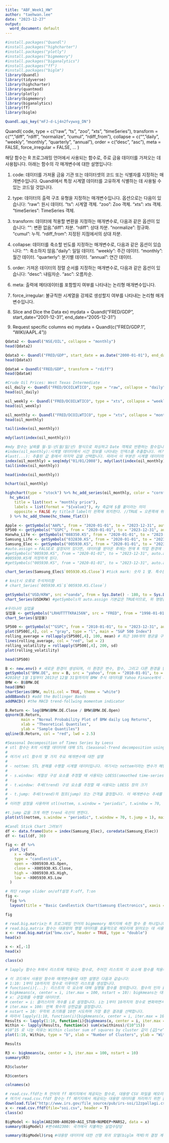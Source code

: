 ```yaml
---
title: "ABF_Week1_HW"
author: "taehwan.lee"
date: "2023-12-27"
output:
  word_document: default
---
```


```r
#install.packages("Quandl")
#install.packages("highcharter")
#install.packages("plotly")
#install.packages("bigmemory")
#install.packages("biganalytics")
#install.packages("ff")
#install.packages("biglm")
library(Quandl)
library(tidyverse)
library(highcharter)
library(quantmod)
library(plotly)
library(bigmemory)
library(biganalytics)
library(ff)
library(biglm)
```

```r
Quandl.api_key("mFJ-d-Lj4n2fvywxg_DN")
```

Quandl( code, type = c("raw", "ts", "zoo", "xts", "timeSeries"),
transform = c("","diff", "rdiff", "normalize", "cumul", "rdiff_from"),
collapse = c("","daily", "weekly", "monthly", "quarterly", "annual"),
order = c("desc", "asc"), meta = FALSE, force_irregular = FALSE, ... )

해당 함수는 R 프로그래밍 언어에서 사용되는 함수로, 주로 금융 데이터를
가져오는 데 사용됩니다. 아래는 함수의 각 매개변수에 대한 설명입니다:

1.  code: 데이터를 가져올 금융 기관 또는 데이터셋의 코드 또는 식별자를
    지정하는 매개변수입니다. Quandl에서 특정 시계열 데이터를 고유하게
    식별하는 데 사용될 수 있는 코드일 것입니다.

2.  type: 데이터의 출력 구조 유형을 지정하는 매개변수입니다. 옵션으로는
    다음이 있습니다: "raw": 원시 데이터. "ts": 시계열 객체. "zoo": Zoo
    객체. "xts": xts 객체. "timeSeries": TimeSeries 객체.

3.  transform: 데이터에 적용할 변환을 지정하는 매개변수로, 다음과 같은
    옵션이 있습니다: "": 변환 없음."diff": 차분. "rdiff": 상대 차분.
    "normalize": 정규화. "cumul": 누적. "rdiff_from": 지정된 지점에서의
    상대 차분.

4.  collapse: 데이터를 축소할 빈도를 지정하는 매개변수로, 다음과 같은
    옵션이 있습니다: "": 축소하지 않음."daily": 일일 데이터. "weekly":
    주간 데이터. "monthly": 월간 데이터. "quarterly": 분기별 데이터.
    "annual": 연간 데이터.

5.  order: 가져온 데이터의 정렬 순서를 지정하는 매개변수로, 다음과 같은
    옵션이 있습니다: "desc": 내림차순. "asc": 오름차순.

6.  meta: 출력에 메타데이터를 포함할지 여부를 나타내는 논리형
    매개변수입니다.

7.  force_irregular: 불규칙한 시계열을 강제로 생성할지 여부를 나타내는
    논리형 매개변수입니다.

8.  Slice and Dice the Data ex) mydata = Quandl("FRED/GDP",
    start_date="2001-12-31", end_date="2005-12-31")

9.  Request specific columns ex) mydata = Quandl(c("FRED/GDP.1",
    "WIKI/AAPL.4"))

```r
Qdata2 <- Quandl("NSE/OIL", collapse = "monthly")
head(Qdata2)
```

```r
Qdata3 <- Quandl("FRED/GDP", start_date = as.Date("2000-01-01"), end_date = as.Date("2020-08-31"), type = "xts")
head(Qdata3)
```

```r
Qdata4 = Quandl("FRED/GDP", transform = "rdiff")
head(Qdata4)
```

```r
#Crude Oil Prices: West Texas Intermediate
oil_daily <- Quandl("FRED/DCOILWTICO", type = "raw", collapse = "daily", start_date = "2008-01-01", end_date = "2024-01-01")
head(oil_daily)
```

```r
oil_weekly <- Quandl("FRED/DCOILWTICO", type = "xts", collapse = "weekly", start_date = "2008-01-01", end_date = "2024-01-01")
head(oil_weekly)
```

```r
oil_monthly <- Quandl("FRED/DCOILWTICO", type = "xts", collapse = "monthly", start_date = "2008-01-01", end_date = "2024-01-01")
head(oil_monthly)
```

```r
tail(index(oil_monthly))
```

```r
mdy(last(index(oil_monthly)))
```

```r
#mdy 함수는 날짜를 월-일-년(월/일/년) 형식으로 파싱하고 Date 객체로 반환하는 함수입니다
#index(oil_monthly):시계열 데이터에서 시간 정보를 나타내는 인덱스를 추출합니다. 여기서는 날짜 또는 기간에 해당하는 값들이 추출됩니다.
#last(...): 추출된 값 중에서 마지막 값을 선택합니다. 따라서 이 부분은 시계열 데이터의 마지막 시간 인덱스를 나타냅니다.
index(oil_monthly) = seq(mdy("01/01/2008"), mdy(last(index(oil_monthly))), by = "months")
tail(index(oil_monthly))
```

```r
head(index(oil_monthly))
```

```r
hchart(oil_monthly)
```

```r
highchart(type = "stock") %>% hc_add_series(oil_monthly, color = "cornflowerblue") %>%
  hc_yAxis(
    title = list(text = "monthly price"),
    labels = list(format = "${value}"), #y 축값에 $를 붙이라는 의미
    opposite = FALSE #y title과 label이 왼쪽에 위치한다. //TRUE = 오른쪽에 위치
  ) %>% hc_add_theme(hc_theme_flat())
```

```r
Apple <- getSymbols("AAPL", from = "2020-01-01", to = "2023-12-31", auto.assign = F)
SP500 <- getSymbols("^GSPC", from = "2020-01-01", to = "2023-12-31", auto.assign = F) #SP500 index
Hanwha_Life <- getSymbols("088350.KS", from = "2020-01-01", to = "2023-12-31", auto.assign = F) 
Samsung_Life <- getSymbols("032830.KS", from = "2020-01-01", to = "2023-12-31", auto.assign = F) 
Samsung_Elec <- getSymbols("005930.KS", from = "2020-01-01", to = "2023-12-31", auto.assign = F) 
#auto.assign = FALSE로 설정되어 있다면, 데이터를 받아온 후에는 현재 R 작업 환경에 자동으로 할당되지 않는다.
#getSymbols("005930.KS", from = "2020-01-01", to = "2023-12-31", auto.assign = T) 로 할 경우, 데이터를 받아와서
#005930.KS에 저장하게 된다. 
#getSymbols("005930.KS", from = "2020-01-01", to = "2023-12-31", auto.assign = T) 
```

```r
chart_Series(Samsung_Elec$`005930.KS.Close`) #tick mark: 숫자 1 옆. 특수문자로 시작할 경우 tick mark 붙여야 함
```

```r
# knit시 오류로 주석처리함
# chart_Series(`005930.KS`$`005930.KS.Close`)
```

```r
getSymbols("USD/KRW", src ="oanda", from = Sys.Date() - 180, to = Sys.Date())
chart_Series(USDKRW) #getSymbols의 auto.assign 기본값은 TRUE이므로, 위 명령을 실행하면 USDKRW 변수에 데이터를 저장한다.
```

```r
#우리나라 실업율
실업율 <- getSymbols("LRHUTTTTKRA156N", src = "FRED", from = "1998-01-01", to = "2021-12-31", auto.assign = F)
chart_Series(실업율)
```

```r
SP500 <- getSymbols("^GSPC", from = "2010-01-01", to = "2023-12-31", auto.assign = F)
plot(SP500[,4], col = "gray", type = "l", main = "S&P 500 Index")
rolling_average = rollapply(SP500[,4], 100, mean) # 최근 100개의 평균을 구한다.
lines(rolling_average, col = "red", lwd = 2)
rolling_volatility = rollapply(SP500[,4], 200, sd)
plot(rolling_volatility)
```

```r
head(SP500)
```

```r
B <- new.env() # 새로운 환경이 생성되며, 이 환경은 변수, 함수, 그리고 다른 환경을 담을 수 있는 공간이 됩니다.
getSymbols("BMW.DE", env = B, src = "yahoo", from = "2010-01-01", to = "2013-12-31")
#2010년 1월 1일부터 2013년 12월 31일까지의 BMW 주식 데이터를 Yahoo Finance에서 가져와서 환경 B에 저장하는 작업을 수행합니다. 가져온 데이터는 B라는 환경 내에 "BMW.DE"라는 이름으로 변수로 저장됨
BMW <- B$BMW.DE
head(BMW)
chartSeries(BMW, multi.col = TRUE, theme = "white")
addBBands() #add the Bollinger Bands
addMACD() #the MACD trend-follwing momentum indicator
```

```r
B.Return <- log(BMW$BMW.DE.Close / BMW$BMW.DE.Open)
qqnorm(B.Return,
       main = "Normal Probability Plot of BMW daily Log Returns",
       xlab = "Theoretical Quantiles",
       ylab = "Sample Quantiles")
qqline(B.Return, col = "red", lwd = 2.5)
```

```r
#Seasonal Decomposition of Times Series by Loess
# stl 함수는 R의 시계열 데이터에 대해 STL (Seasonal-Trend decomposition using LOESS) 분해를 수행하는 함수입니다. STL은 시계열 데이터를 계절성, 추세, 그리고 나머지(residuals)로 분해하여 각 구성 요소를 개별적으로 추정합니다.
# 
# 여기서 stl 함수의 몇 가지 주요 매개변수에 대한 설명
# 
# - nottem: STL 분해를 수행할 시계열 데이터입니다. 여기서는 nottem이라는 변수가 해당 데이터를 나타내는 것으로 가정합니다.
# 
# - s.window: 계절성 구성 요소를 추정할 때 사용되는 LOESS(smoothed time-series) 창의 크기입니다. "periodic"으로 설정하면 자동으로 계절성을 결정
# 
# - t.window: 추세(trend) 구성 요소를 추정할 때 사용되는 LOESS 창의 크기
# 
# - t.jump: 추세(trend)의 점프(jump) 또는 간격을 결정합니다. 이 매개변수는 추세를 추정할 때 사용되는 창을 얼마나 건너뛸지를 결정
# 
# 이러한 설정을 사용하여 stl(nottem, s.window = "periodic", t.window = 70, t.jump = 1)는 nottem 시계열 데이터에 대한 STL 분해를 수행합니다. 계절성은 자동으로 결정되고, 추세는 LOESS 창 크기가 70이고 간격이 1인 설정으로 추정한다

#t.jump 값을 크게 하면 trend 곡선이 변한다.
plot(stl(nottem, s.window = "periodic", t.window = 70, t.jump = 1), main = "Average Monthly Temperatures at Nottingham, 1920-1939")
```

```r
#Candl Stick Chart 그려보기
df <- data.frame(Date = index(Samsung_Elec), coredata(Samsung_Elec))
df <- tail(df, 30)

fig <- df %>%
  plot_ly(
    x = ~Date,
    type = "candlestick",
    open = ~X005930.KS.Open,
    close = ~X005930.KS.Close,
    high = ~X005930.KS.High,
    low = ~X005930.KS.Low
  )

# 하단 range slider on/off설정 F:off, T:on
fig <-
  fig %>%
  layout(title = "Basic Candlestick Chart(Samsung Electronics", xaxis = list(rangeslider = list(visible = F)))

fig
```

```r
# read.big.matrix는 R 프로그래밍 언어의 bigmemory 패키지에 속한 함수 중 하나입니다. bigmemory 패키지는 대용량 메모리 매핑을 통해 대규모 데이터를 효율적으로 다루는 데 사용되는 도구를 제공합니다.
# read.big.matrix 함수는 대용량의 행렬 데이터를 효율적으로 메모리에 읽어오는 데 사용됩니다. 특히, 메모리에 맞지 않는 큰 데이터셋을 작은 조각으로 나누어 읽어들일 때 유용합니다.
x <- read.big.matrix("bmw.csv", header = TRUE, type = "double")
head(x)
```

```r
x <- x[,-1]
head(x)
```

```r
class(x)
```

```r
# lapply 함수는 R에서 리스트에 적용되는 함수로, 주어진 리스트의 각 요소에 함수를 적용하여 리스트를 반환합니다. 여기서 1:10은 1부터 10까지의 정수로 이루어진 리스트를 나타냅니다. 따라서 lapply(1:10, function(i){bigkmeans(x, center = i, iter.max = 100, nstart = 10)})은 1부터 10까지의 정수를 가지고 있는 리스트에 대해 bigkmeans 함수를 각각 적용하는 것을 의미합니다.

# 이 코드에서 사용된 함수와 매개변수들에 대한 설명은 다음과 같습니다:
# 1:10: 1부터 10까지의 정수로 이루어진 리스트를 생성합니다.
# function(i){...}: 리스트의 각 요소에 대해 실행될 함수를 정의합니다. 함수의 인자 i는 리스트의 각 요소를 나타냅니다.
# bigkmeans(x, center = i, iter.max = 100, nstart = 10): bigkmeans는 대용량 데이터셋에 대해 k-평균 군집화를 수행하는 함수입니다.
# x: 군집화를 수행할 데이터셋.
# center = i: 클러스터의 개수를 i로 설정합니다. i는 1부터 10까지의 정수로 변화하면서 군집화가 수행됩니다.
# iter.max = 100: 반복 횟수의 상한값을 설정합니다.
# nstart = 10: 무작위 초기화를 10번 시도하며 가장 좋은 결과를 선택합니다.
# 따라서 lapply(1:10, function(i){bigkmeans(x, center = i, iter.max = 100, nstart = 10)})은 군집화를 클러스터 수가 1부터 10까지 변화하면서 각각 수행하고, 그 결과를 리스트로 반환합니다. 반환된 리스트의 각 요소는 각 클러스터 수에 대한 군집화 결과입니다.
Results <- lapply(1:10, function(i){bigkmeans(x, center = i, iter.max = 100, nstart = 10)})
Within <- lapply(Results, function(x) sum(x$withinss)/(10^15)) 
#10^15 로 나눈 이유는 Within cluster sum of squares by cluster 값이 {값}*e^15로 표기 되기 때문에 e^15를 없애기 위함이다. 
plot(1:10, Within, type = "b", xlab = "Number of Clusters", ylab = "Within Sum of Square")
```

```r
Results
```

```r
R3 <- bigkmeans(x, center = 3, iter.max = 100, nstart = 10)
summary(R3)
```

```r
R3$cluster
```

```r
R3$centers
```

```r
colnames(x)
```

```r
# read.csv.ffdf는 R 언어의 ff 패키지에서 제공되는 함수로, 대용량 CSV 파일을 메모리에 읽어들이기 위한 함수입니다. ff 패키지는 데이터를 파일로부터 읽거나 파일로 쓰는 등의 작업을 수행할 때 메모리를 효율적으로 활용할 수 있도록 도와주는 패키지입니다.
# 여기서 read.csv.ffdf 함수는 ff 패키지에서 제공되는 대용량 데이터를 처리하기 위한 클래스인 ffdf 클래스의 객체로 데이터를 읽어들입니다.
download.file("http://www.irs.gov/file_source/pub/irs-soi/12zpallagi.csv", "soi.csv")
x <- read.csv.ffdf(file="soi.csv", header = T)
class(x)
```

```r
BigModel <- biglm(A02300~A00200+AGI_STUB+NUMDEP+MARS2, data = x)
summary(BigModel) #변수A02300: 국가에서 지불하는 실업수당당
```

```r
summary(BigModel)$rsq #대용량 데이터에 대한 선형 회귀 모델(biglm 객체)의 결정 계수 (R-squared) 값
```
